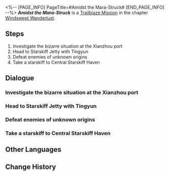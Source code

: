 <%-- [PAGE_INFO]
PageTitle=#Amidst the Mara-Struck#
[END_PAGE_INFO] --%>
{{Stub|Dialogue.}}
{{Mission Infobox
|id            = 1020201
|title         = 
|image         = Mission Amidst the Mara-Struck.png{{subst:void|<!--$UPLOAD:<<SpriteOutput/Chronicle/1020201.png>-<Mission Amidst the Mara-Struck.png>-<Fate's Atlas Images>>-->}}
|type          = Trailblaze
|event_name    = 
|chapter       = Windswept Wanderlust
|requirements  = [[Trailblaze Mission]] ''[[An Invitation Without Proffer]]'' completed
|summary       = After rescuing Tingyun, the Amicassador of the Sky-Faring Commission, you go with her and attempt to find an escape vessel in Cloudford, which is currently overrun with the mara-struck. However, strange enemies taking the form of twisted old branches block the way.<br />After defeating the monsters of unknown origins, Tingyun personally takes the helm and steers you to a safe zone &mdash; Central Starskiff Haven.
|characters    = Cloud Knights Soldier; March 7th; Tingyun; Trailblazer; Welt
|startLocation = [[The Xianzhou Luofu]] - [[Cloudford]]
|world         = The Xianzhou Luofu
|area          = Cloudford
|prev          = An Invitation Without Proffer
|next          = Devising Stratagems
|rewards       = Trailblaze EXP*800; Stellar Jade*80; Traveler's Guide*3; Refined Aether*3; Credit*30,000
}}
'''''Amidst the Mara-Struck''''' is a [[Trailblaze Mission]] in the chapter [[Windswept Wanderlust]].

==Steps==
# Investigate the bizarre situation at the Xianzhou port
# Head to Starskiff Jetty with Tingyun
# Defeat enemies of unknown origins
# Take a starskiff to Central Starskiff Haven

<!--
==Gameplay Notes==

--><!--
==Trial Character==

-->
==Dialogue==
{{Stub Dialogue}}

===Investigate the bizarre situation at the Xianzhou port{{subst:void|<!--102020101-->}}===
{{Mission Description|type=trailblaze|location=Cloudford|Upon arriving at the Xianzhou Luofu, only an empty port welcomes the Express.<br />Kafka claims that a Stellaron had descended here and that the place is on the brink of catastrophe. The closed port in front of you seems to confirm what she said.<br />The Trailblazers will need to investigate carefully to understand what had happened here.}}
{{Dialogue Start}}
:{{tx}}
{{Dialogue End}}

===Head to Starskiff Jetty with Tingyun{{subst:void|<!--102020107-->}}===
{{Mission Description|type=trailblaze|location=Cloudford|update|Upon arriving at the Xianzhou Luofu, only an empty port welcomes the Express.<br />Perhaps "empty" is not entirely accurate. Soulless mara-struck monsters are running rampant, and a delicate foxian girl is in danger. How can you let others have the glory of saving a damsel in distress?<br />It seems the only way to get any answers about the cause of the Luofu's chaotic situation is to leave this place with the foxian girl.}}
{{Dialogue Start}}
:{{tx}}
{{Dialogue End}}

===Defeat enemies of unknown origins{{subst:void|<!--102020108-->}}===
{{Mission Description|type=trailblaze|location=Cloudford|update|After rescuing Tingyun, the Amicassador of the Sky-Faring Commission, you go with her and attempt to find an escape vessel in Cloudford, which is currently overrun with mara-struck. However, strange enemies taking the form of twisted old branches block the way.<br />You will not be stopped here when a starskiff is just within reach!}}
{{Dialogue Start}}
:{{tx}}
{{Dialogue End}}

===Take a starskiff to Central Starskiff Haven{{subst:void|<!--102020109-->}}===
{{Mission Description|type=trailblaze|location=Cloudford|update|After rescuing Tingyun, the Amicassador of the Sky-Faring Commission, you go with her and attempt to find an escape vessel in Cloudford, which is currently overrun with the mara-struck. However, strange enemies taking the form of twisted old branches block the way.<br />After defeating the monsters of unknown origins, Tingyun personally takes the helm and steers you to a safe zone &mdash; Central Starskiff Haven.}}
{{Dialogue Start}}
:{{tx}}
{{Dialogue End}}

==Other Languages==
{{Other Languages
|en   = Amidst the Mara-Struck
|zhs  = 行遏流云，身入魔阴
|zht  = 行遏流雲，身入魔陰
|ja   = 流雲留まり、魔陰に堕ちる
|ko   = 구름에 가려진 길, 마각에 빠진 몸
|es   = Una marea de poseídos por Mara
|fr   = Parmi les victimes du mara
|ru   = Среди поражённых Марой
|th   = ผจญภัยในหมู่เมฆ พลันตกสู่ Mara-Struck
|vi   = Lướt Qua Mây Trôi, Nhập Ma Đeo Bám
|de   = Unter den Mara-Befallenen
|id   = Terjebak dalam Mara
|pt   = Entre as Marafílicas
}}

==Change History==
{{Change History|1.0}}
